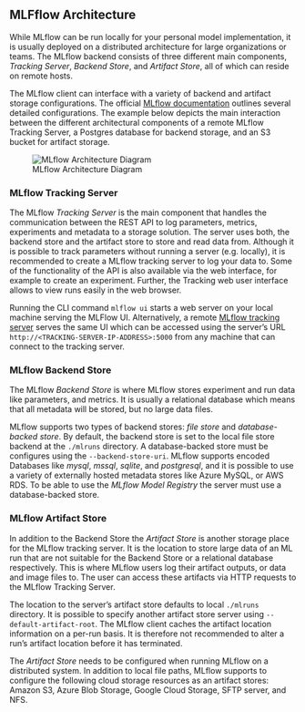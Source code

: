 
## MLFflow Architecture

While MLflow can be run locally for your personal model implementation, it is usually deployed on a distributed architecture for large organizations or teams. The MLflow backend consists of three different main components, *Tracking Server*, *Backend Store*, and *Artifact Store*, all of which can reside on remote hosts.

The MLflow client can interface with a variety of backend and artifact storage configurations. The official [MLflow documentation](https://mlflow.org/docs/latest/tracking.html#how-runs-and-artifacts-are-recorded) outlines several detailed configurations. The example below depicts the main interaction between the different architectural components of a remote MLflow Tracking Server, a Postgres database for backend storage, and an S3 bucket for artifact storage.

![MLflow Architecture Diagram](images/06-MLflow/MLflow_architecture_diagram.png)


### MLflow Tracking Server

The MLflow *Tracking Server* is the main component that handles the communication between the REST API to log parameters, metrics, experiments and metadata to a storage solution. The server uses both, the backend store and the artifact store to store and read data from. 
Although it is possible to track parameters without running a server (e.g. locally), it is recommended to create a MLflow tracking server to log your data to. Some of the functionality of the API is also available via the web interface, for example to create an experiment. Further, the Tracking web user interface allows to view runs easily in the web browser.

Running the CLI command `mlflow ui` starts a web server on your local machine serving the MLFlow UI. Alternatively, a remote [MLflow tracking server](https://mlflow.org/docs/latest/tracking.html#tracking-server) serves the same UI which can be accessed using the server's URL `http://<TRACKING-SERVER-IP-ADDRESS>:5000` from any machine that can connect to the tracking server.


### MLflow Backend Store

The MLflow *Backend Store* is where MLflow stores experiment and run data like parameters, and metrics. It is usually a relational database which means that all metadata will be stored, but no large data files.

MLflow supports two types of backend stores: *file store* and *database-backed store*. By default, the backend store is set to the local file store backend at the `./mlruns` directory. A database-backed store must be configures using the `--backend-store-uri`. MLflow supports encoded Databases like *mysql*, *mssql*, *sqlite*, and *postgresql*, and it is possible to use a variety of externally hosted metadata stores like Azure MySQL, or AWS RDS. To be able to use the *MLflow Model Registry* the server must use a database-backed store.


### MLflow Artifact Store

In addition to the Backend Store the *Artifact Store* is another storage place for the MLflow tracking server. It is the location to store large data of an ML run that are not suitable for the Backend Store or a relational database respectively. This is where MLflow users log their artifact outputs, or data and image files to. The user can access these artifacts via HTTP requests to the MLflow Tracking Server. 

The location to the server’s artifact store defaults to local `./mlruns` directory. It is possible to specify another artifact store server using `--default-artifact-root`. The MLflow client caches the artifact location information on a per-run basis. It is therefore not recommended to alter a run’s artifact location before it has terminated.

The *Artifact Store* needs to be configured when running MLflow on a distributed system. In addition to local file paths, MLflow supports to configure the following cloud storage resources as an artifact stores: Amazon S3, Azure Blob Storage, Google Cloud Storage, SFTP server, and NFS.
